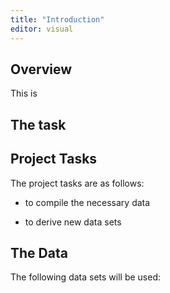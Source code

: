 ```yaml
---
title: "Introduction"
editor: visual
---
```


## Overview 

This is

## The task 

## Project Tasks

The project tasks are as follows:

-   to compile the necessary data

-   to derive new data sets

## The Data

The following data sets will be used:
